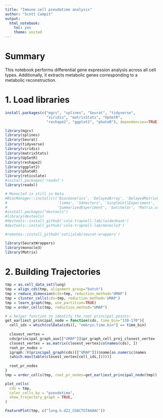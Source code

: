 ```yaml
---
title: "Immune cell pseudotime analysis"
author: "Scott Campit"
output: 
  html_notebook:
    toc: yes
    theme: united
---
```


# Summary
This notebook performs differential gene expression analysis across all cell types. Additionally, it extracts metabolic genes corresponding to a metabolic reconstruction.

# 1. Load libraries
```r
install.packages(c("mgcv", "splines", "Seurat", "tidyverse", 
                   "viridis", "matrixStats", "UpSetR", 
                   "reshape2", "ggplot2", "phateR"), dependencies=TRUE)

library(mgcv)
library(splines)
library(Seurat)
library(tidyverse)
library(viridis)
library(matrixStats)
library(UpSetR)
library(reshape2)
library(ggplot2)
library(phateR)
library(reticulate)
#install.packages('readxl')
library(readxl)

# Monocle3 is still in beta
#BiocManager::install(c('BiocGenerics', 'DelayedArray', 'DelayedMatrixStats',
#                       'limma', 'S4Vectors', 'SingleCellExperiment',
#                       'SummarizedExperiment', 'batchelor', 'Matrix.utils'))
#install.packages("devtools")
#library(devtools)
#devtools::install_github('cole-trapnell-lab/leidenbase')
#devtools::install_github('cole-trapnell-lab/monocle3')

#remotes::install_github('satijalab/seurat-wrappers')

library(SeuratWrappers)
library(monocle3)
library(Matrix)
```

# 2. Building Trajectories
```r
tmp = as.cell_data_set(lung)
tmp = align_cds(tmp, alignment_group="batch")
tmp = reduce_dimension(cds=tmp, reduction_method='UMAP')
tmp = cluster_cells(cds=tmp, reduction_method='UMAP')
tmp = learn_graph(tmp, use_partition=TRUE)
tmp = order_cells(tmp, reduction_method="UMAP")
```

```r
# a helper function to identify the root principal points:
get_earliest_principal_node = function(cds, time_bin="130-170"){
  cell_ids = which(colData(cds)[, "embryo.time.bin"] == time_bin)
  
  closest_vertex =
  cds@principal_graph_aux[["UMAP"]]$pr_graph_cell_proj_closest_vertex
  closest_vertex = as.matrix(closest_vertex[colnames(cds), ])
  root_pr_nodes =
  igraph::V(principal_graph(cds)[["UMAP"]])$name[as.numeric(names
  (which.max(table(closest_vertex[cell_ids,]))))]
  
  root_pr_nodes
}
tmp = order_cells(tmp, root_pr_nodes=get_earliest_principal_node(tmp))
```

```r
plot_cells(
  cds = tmp,
  color_cells_by = "pseudotime",
  show_trajectory_graph = TRUE,
)

FeaturePlot(tmp, c("lung.h.d21_CGACTGTAAAAC"))
```